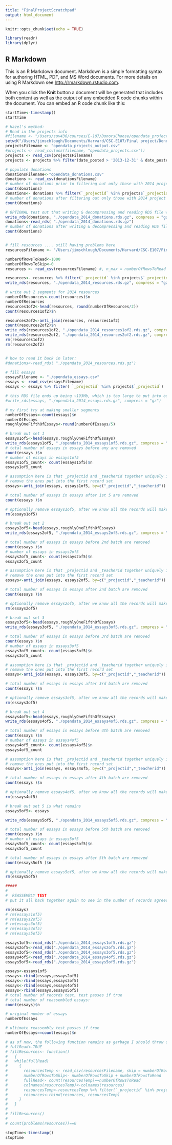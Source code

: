 ---
title: "FinalProjectScratchpad"
output: html_document
---

```{r setup, include=FALSE}
knitr::opts_chunk$set(echo = TRUE)

library(readr)
library(dplyr)
```

## R Markdown

This is an R Markdown document. Markdown is a simple formatting syntax for authoring HTML, PDF, and MS Word documents. For more details on using R Markdown see <http://rmarkdown.rstudio.com>.

When you click the **Knit** button a document will be generated that includes both content as well as the output of any embedded R code chunks within the document. You can embed an R code chunk like this:

```{r report start time} 
startTime<-timestamp()
startTime
```

```{r load csv files}

# Hazel's method: 
# Read in the projects info
#filename <- "/Users/sov436/courses/E-107/DonorsChoose/opendata_projects.zip"
setwd("/Users/jimschlough/Documents/Harvard/CSC-E107/Final project/DonorsChoose/data/" )
projectsFilename <- "opendata_projects_output.csv"
#projects <- read_csv(unz(filename, "opendata_projects.csv")) 
projects <- read_csv(projectsFilename) 
projects <- projects %>% filter(date_posted > '2013-12-31' & date_posted < '2015-01-01')

# populate donations
donationsFilename<-"opendata_donations.csv"
donations <- read_csv(donationsFilename) 
# number of donations prior to filtering out only those with 2014 project IDs
count(donations)
donations<- donations %>% filter(`_projectid` %in% projects$`_projectid`)
# number of donations after filtering out only those with 2014 project IDs
count(donations)

# OPTIONAL test out that writing & decompressing and reading RDS file works 
write_rds(donations, "./opendata_2014_donations.rds.gz", compress = "gz")
donations<-read_rds( "./opendata_2014_donations.rds.gz") 
# number of donations after writing & decompressing and reading RDS file 
count(donations)


# fill resources .... still having problems here
resourcesFilename <- "/Users/jimschlough/Documents/Harvard/CSC-E107/Final\ project/DonorsChoose/data/opendata_resources.csv"

numberOfRowsToRead<-1000
numberOfRowsToSkip<-0
resources <- read_csv(resourcesFilename) #, n_max = numberOfRowsToRead )

resources<- resources %>% filter(`_projectid` %in% projects$`_projectid`)
write_rds(resources, "./opendata_2014_resources.rds.gz", compress = "gz")

# write out 2 segments for 2014 resources 
numberOfResources<-count(resources)$n
numberOfResources
resources1of2<-head(resources, round(numberOfResources/2))
count(resources1of2)$n

resources2of2<-anti_join(resources, resources1of2)
count(resources2of2)$n
write_rds(resources1of2, "./opendata_2014_resources1of2.rds.gz", compress = "gz")
write_rds(resources2of2, "./opendata_2014_resources2of2.rds.gz", compress = "gz")
rm(resources1of2)
rm(resources2of2)


# how to read it back in later: 
#donations<-read_rds( "./opendata_2014_resources.rds.gz") 

# fill essays 
essaysFilename <- "./opendata_essays.csv"
essays <- read_csv(essaysFilename)
essays <- essays %>% filter( `_projectid` %in% projects$`_projectid`)

# this RDS file ends up being ~193Mb, which is too large to put into our git repository
#write_rds(essays, "./opendata_2014_essays.rds.gz", compress = "gz")

```

```{r  break out set 1}
# my first try at making smaller segments
numberOfEssays<-count(essays)$n
numberOfEssays
roughlyOneFifthOfEssays<-round(numberOfEssays/5)

# break out set 1 
essays1of5<-head(essays,roughlyOneFifthOfEssays)
write_rds(essays1of5, "./opendata_2014_essays1of5.rds.gz", compress = "gz")
# total number of essays in essays before any are removed  
count(essays )$n
# number of essays in essays1of5
essays1of5_count<- count(essays1of5)$n
essays1of5_count

# assumption here is that _projectid and _teacherid together uniquely identify an essay
# remove the ones put into the first record set
essays<-anti_join(essays, essays1of5, by=c("_projectid","_teacherid"))

# total number of essays in essays after 1st 5 are removed  
count(essays )$n

# optionally remove essays1of5, after we know all the records will make it 
rm(essays1of5)


```

```{r break out set 2 }
# break out set 2 
essays2of5<-head(essays,roughlyOneFifthOfEssays)
write_rds(essays2of5, "./opendata_2014_essays2of5.rds.gz", compress = "gz")

# total number of essays in essays before 2nd batch are removed  
count(essays )$n
# number of essays in essays2of5
essays2of5_count<- count(essays2of5)$n
essays2of5_count

# assumption here is that _projectid and _teacherid together uniquely identify an essay
# remove the ones put into the first record set 
essays<-anti_join(essays, essays2of5, by=c("_projectid","_teacherid"))

# total number of essays in essays after 2nd batch are removed  
count(essays )$n

# optionally remove essays2of5, after we know all the records will make it 
rm(essays2of5)

```


```{r break out set 3 }
# break out set 3 
essays3of5<-head(essays,roughlyOneFifthOfEssays)
write_rds(essays3of5, "./opendata_2014_essays3of5.rds.gz", compress = "gz")

# total number of essays in essays before 3rd batch are removed  
count(essays )$n
# number of essays in essays3of5
essays3of5_count<- count(essays3of5)$n
essays3of5_count

# assumption here is that _projectid and _teacherid together uniquely identify an essay
# remove the ones put into the first record set 
essays<-anti_join(essays, essays3of5, by=c("_projectid","_teacherid"))

# total number of essays in essays after 3rd batch are removed  
count(essays )$n

# optionally remove essays3of5, after we know all the records will make it 
rm(essays3of5)


```


```{r break out set 4 }

# break out set 4 
essays4of5<-head(essays,roughlyOneFifthOfEssays)
write_rds(essays4of5, "./opendata_2014_essays4of5.rds.gz", compress = "gz")

# total number of essays in essays before 4th batch are removed  
count(essays )$n
# number of essays in essays4of5
essays4of5_count<- count(essays4of5)$n
essays4of5_count

# assumption here is that _projectid and _teacherid together uniquely identify an essay
# remove the ones put into the first record set 
essays<-anti_join(essays, essays4of5, by=c("_projectid","_teacherid"))

# total number of essays in essays after 4th batch are removed  
count(essays )$n

# optionally remove essays4of5, after we know all the records will make it 
rm(essays4of5)


```

```{r break out set 5 }
# break out set 5 is what remains 
essays5of5<- essays 

write_rds(essays5of5, "./opendata_2014_essays5of5.rds.gz", compress = "gz")

# total number of essays in essays before 5th batch are removed  
count(essays )$n
# number of essays in essays5of5
essays5of5_count<- count(essays5of5)$n
essays5of5_count

# total number of essays in essays after 5th batch are removed  
count(essays5of5 )$n

# optionally remove essays5of5, after we know all the records will make it 
rm(essays5of5)


```

```{r REASSEMBLY TEST  }
#####
#
#  REASSEMBLY TEST
# put it all back together again to see in the number of records agrees with what we began having

rm(essays)
# rm(essays1of5)
# rm(essays2of5)
# rm(essays3of5)
# rm(essays4of5)
# rm(essays5of5)

essays1of5<-read_rds("./opendata_2014_essays1of5.rds.gz")
essays2of5<-read_rds("./opendata_2014_essays2of5.rds.gz")
essays3of5<-read_rds("./opendata_2014_essays3of5.rds.gz")
essays4of5<-read_rds("./opendata_2014_essays4of5.rds.gz")
essays5of5<-read_rds("./opendata_2014_essays5of5.rds.gz")

essays<-essays1of5
essays<-rbind(essays,essays2of5)
essays<-rbind(essays,essays3of5)
essays<-rbind(essays,essays4of5)
essays<-rbind(essays,essays5of5)
# total number of records test, test passes if true
# total number of reassembled essays:
count(essays)$n

# original number of essays
numberOfEssays

# ultimate reassembly test passes if true
numberOfEssays==count(essays)$n

```

```{r garbage code}
# as of now, the following function remains as garbage I should throw out:
# fullRead<-TRUE
# fillResources<- function()
#   {
#   while(fullRead)
#     {
#       resourcesTemp <- read_csv(resourcesFilename, skip = numberOfRowsToSkip, n_max = numberOfRowsToRead)
#       numberOfRowsToSkip<- numberOfRowsToSkip + numberOfRowsToRead
#       fullRead<- count(resourcesTemp)==numberOfRowsToRead
#       colnames(resourcesTemp)<-colnames(resources)
#       resourcesTemp<-resourcesTemp %>% filter(`_projectid` %in% projects$`_projectid`)
#       resources<-rbind(resources, resourcesTemp) 
#     }
#   }
# 
# fillResources()
# 
# count(problems(resources))==0
```


```{r report stop time} 
stopTime<-timestamp()
stopTime
```

